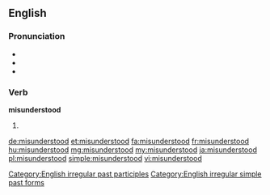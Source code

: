 ==English==
{{wikipedia|dab=misunderstood}}

===Pronunciation===
* {{IPA|/mɪsɜndərˈstʊd/}}
* {{audio|en-us-misunderstood.ogg|Audio (US)}}
* {{rhymes|ʊd}}

===Verb===
'''misunderstood'''

# {{past of|misunderstand}}

[[Category:English irregular past participles]]
[[Category:English irregular simple past forms]]

[[de:misunderstood]]
[[et:misunderstood]]
[[fa:misunderstood]]
[[fr:misunderstood]]
[[hu:misunderstood]]
[[mg:misunderstood]]
[[my:misunderstood]]
[[ja:misunderstood]]
[[pl:misunderstood]]
[[simple:misunderstood]]
[[vi:misunderstood]]